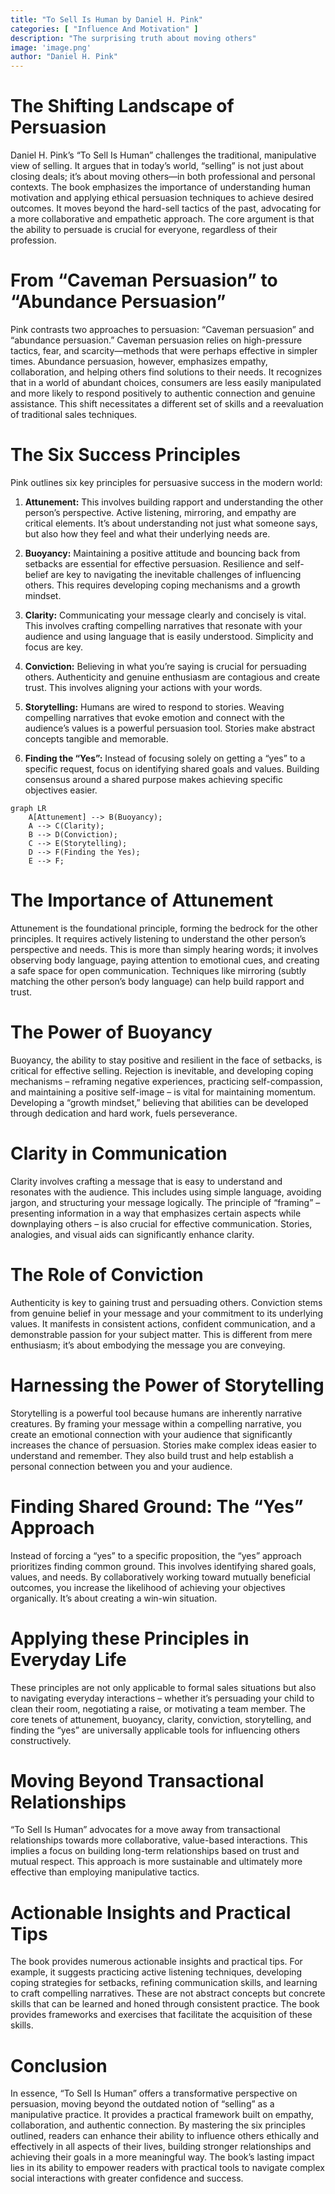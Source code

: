 ```yaml
---
title: "To Sell Is Human by Daniel H. Pink"
categories: [ "Influence And Motivation" ]
description: "The surprising truth about moving others"
image: 'image.png'
author: "Daniel H. Pink"
---
```

# The Shifting Landscape of Persuasion

Daniel H. Pink's "To Sell Is Human" challenges the traditional, manipulative view of selling. It argues that in today's world, "selling" is not just about closing deals; it's about moving others—in both professional and personal contexts.  The book emphasizes the importance of understanding human motivation and applying ethical persuasion techniques to achieve desired outcomes.  It moves beyond the hard-sell tactics of the past, advocating for a more collaborative and empathetic approach.  The core argument is that the ability to persuade is crucial for everyone, regardless of their profession.


# From "Caveman Persuasion" to "Abundance Persuasion"

Pink contrasts two approaches to persuasion:  "Caveman persuasion" and "abundance persuasion."  Caveman persuasion relies on high-pressure tactics, fear, and scarcity—methods that were perhaps effective in simpler times.  Abundance persuasion, however, emphasizes empathy, collaboration, and helping others find solutions to their needs.  It recognizes that in a world of abundant choices, consumers are less easily manipulated and more likely to respond positively to authentic connection and genuine assistance. This shift necessitates a different set of skills and a reevaluation of traditional sales techniques.


# The Six Success Principles

Pink outlines six key principles for persuasive success in the modern world:

1. **Attunement:** This involves building rapport and understanding the other person's perspective. Active listening, mirroring, and empathy are critical elements.  It's about understanding not just what someone says, but also how they feel and what their underlying needs are.

2. **Buoyancy:** Maintaining a positive attitude and bouncing back from setbacks are essential for effective persuasion.  Resilience and self-belief are key to navigating the inevitable challenges of influencing others.  This requires developing coping mechanisms and a growth mindset.

3. **Clarity:**  Communicating your message clearly and concisely is vital.  This involves crafting compelling narratives that resonate with your audience and using language that is easily understood.  Simplicity and focus are key.

4. **Conviction:** Believing in what you're saying is crucial for persuading others.  Authenticity and genuine enthusiasm are contagious and create trust.  This involves aligning your actions with your words.

5. **Storytelling:**  Humans are wired to respond to stories.  Weaving compelling narratives that evoke emotion and connect with the audience's values is a powerful persuasion tool.  Stories make abstract concepts tangible and memorable.

6. **Finding the "Yes":**  Instead of focusing solely on getting a "yes" to a specific request, focus on identifying shared goals and values. Building consensus around a shared purpose makes achieving specific objectives easier.

```mermaid
graph LR
    A[Attunement] --> B(Buoyancy);
    A --> C(Clarity);
    B --> D(Conviction);
    C --> E(Storytelling);
    D --> F(Finding the Yes);
    E --> F;
```

#  The Importance of Attunement

Attunement is the foundational principle, forming the bedrock for the other principles.  It requires actively listening to understand the other person's perspective and needs.  This is more than simply hearing words; it involves observing body language, paying attention to emotional cues, and creating a safe space for open communication.  Techniques like mirroring (subtly matching the other person's body language) can help build rapport and trust.


#  The Power of Buoyancy

Buoyancy, the ability to stay positive and resilient in the face of setbacks, is critical for effective selling. Rejection is inevitable, and developing coping mechanisms – reframing negative experiences, practicing self-compassion, and maintaining a positive self-image – is vital for maintaining momentum.  Developing a "growth mindset," believing that abilities can be developed through dedication and hard work, fuels perseverance.


#  Clarity in Communication

Clarity involves crafting a message that is easy to understand and resonates with the audience. This includes using simple language, avoiding jargon, and structuring your message logically. The principle of "framing" – presenting information in a way that emphasizes certain aspects while downplaying others – is also crucial for effective communication.  Stories, analogies, and visual aids can significantly enhance clarity.


#  The Role of Conviction

Authenticity is key to gaining trust and persuading others.  Conviction stems from genuine belief in your message and your commitment to its underlying values. It manifests in consistent actions, confident communication, and a demonstrable passion for your subject matter.  This is different from mere enthusiasm; it’s about embodying the message you are conveying.


#  Harnessing the Power of Storytelling

Storytelling is a powerful tool because humans are inherently narrative creatures.  By framing your message within a compelling narrative, you create an emotional connection with your audience that significantly increases the chance of persuasion.  Stories make complex ideas easier to understand and remember.  They also build trust and help establish a personal connection between you and your audience.


#  Finding Shared Ground: The "Yes" Approach

Instead of forcing a "yes" to a specific proposition, the "yes" approach prioritizes finding common ground. This involves identifying shared goals, values, and needs. By collaboratively working toward mutually beneficial outcomes, you increase the likelihood of achieving your objectives organically.  It's about creating a win-win situation.


#  Applying these Principles in Everyday Life

These principles are not only applicable to formal sales situations but also to navigating everyday interactions – whether it's persuading your child to clean their room, negotiating a raise, or motivating a team member.  The core tenets of attunement, buoyancy, clarity, conviction, storytelling, and finding the "yes" are universally applicable tools for influencing others constructively.


#  Moving Beyond Transactional Relationships

"To Sell Is Human" advocates for a move away from transactional relationships towards more collaborative, value-based interactions. This implies a focus on building long-term relationships based on trust and mutual respect.  This approach is more sustainable and ultimately more effective than employing manipulative tactics.


# Actionable Insights and Practical Tips

The book provides numerous actionable insights and practical tips. For example, it suggests practicing active listening techniques, developing coping strategies for setbacks, refining communication skills, and learning to craft compelling narratives.  These are not abstract concepts but concrete skills that can be learned and honed through consistent practice.  The book provides frameworks and exercises that facilitate the acquisition of these skills.



# Conclusion

In essence, "To Sell Is Human" offers a transformative perspective on persuasion, moving beyond the outdated notion of "selling" as a manipulative practice.  It provides a practical framework built on empathy, collaboration, and authentic connection.  By mastering the six principles outlined, readers can enhance their ability to influence others ethically and effectively in all aspects of their lives, building stronger relationships and achieving their goals in a more meaningful way.  The book’s lasting impact lies in its ability to empower readers with practical tools to navigate complex social interactions with greater confidence and success.

